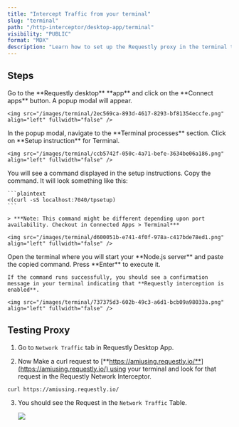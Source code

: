 ```yaml
---
title: "Intercept Traffic from your terminal"
slug: "terminal"
path: "/http-interceptor/desktop-app/terminal"
visibility: "PUBLIC"
format: "MDX"
description: "Learn how to set up the Requestly proxy in the terminal to intercept and modify terminal requests effortlessly."
---
```


## **Steps**

<Steps>
  <Step title="Open Connected Apps">
    Go to the **Requestly desktop** **app** and click on the **Connect apps** button. A popup modal will appear.

    <img src="/images/terminal/2ec569ca-893d-4617-8293-bf81354eccfe.png" align="left" fullwidth="false" />
  </Step>

  <Step title="Locate Terminal Processes">
    In the popup modal, navigate to the **Terminal processes** section. Click on **Setup instruction** for Terminal.

    <img src="/images/terminal/ccb5742f-050c-4a71-befe-3634be06a186.png" align="left" fullwidth="false" />
  </Step>

  <Step title="Copy the Setup Command">
    You will see a command displayed in the setup instructions. Copy the command. It will look something like this:

    ```plaintext
    <(curl -sS localhost:7040/tpsetup)
    ```

    > ***Note: This command might be different depending upon port availability. Checkout in Connected Apps > Terminal***

    <img src="/images/terminal/d600051b-e741-4f0f-978a-c417bde78ed1.png" align="left" fullwidth="false" />
  </Step>

  <Step title="Run the Command in Terminal">
    Open the terminal where you will start your **Node.js server** and paste the copied command. Press **Enter** to execute it.

    If the command runs successfully, you should see a confirmation message in your terminal indicating that **Requestly interception is enabled**.

    <img src="/images/terminal/737375d3-602b-49c3-a6d1-bcb09a98033a.png" align="left" fullwidth="false" />
  </Step>
</Steps>

## **Testing Proxy**

1. Go to `Network Traffic` tab in Requestly Desktop App.

2) Now Make a curl request to [**https://amiusing.requestly.io/**](https://amiusing.requestly.io/) using your terminal and look for that request in the Requestly Network Interceptor.

```plaintext
curl https://amiusing.requestly.io/
```

3. You should see the Request in the `Network Traffic` Table.

   <img src="/images/terminal/bc31d3f5-80e3-41ad-b9ab-74d7b4ad7034.png" align="center" fullwidth="false" />
